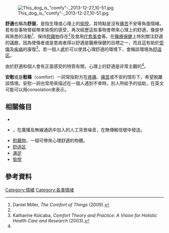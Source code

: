 {{Otheruses|subject=指生理或心理上的愉悅|other=同名的中國演員|舒適 (演員)}}[[File:This_dog_is_"comfy"-_2013-12-27_10-51.jpg|thumbnail]]

'''舒適'''也稱為'''舒服'''，是指生理或心理上的[[愉悅|愉悅]]，其特點是沒有[[痛苦|痛苦]]不安等負面情緒。若有些事物曾經帶來愉悅的感受，再次經歷這些事物會帶來心理上的舒適，像是參與熟悉的活動<ref name="Miller">Daniel Miller, ''The Comfort of Things'' (2009).</ref>、保持[[慰藉物|慰藉物]]存在<ref name="Miller"/>及食用[[疗愈美食|疗愈美食]]等。在[[醫療保健|醫療保健]]上特別關注舒適的議題，因為使傷者或是患病者得以舒適是醫療保健的目標之一，而且這有助於[[受傷|受傷]]及[[疾病|疾病]]的康復<ref name="Kolcaba">Katharine Kolcaba, ''Comfort Theory and Practice: A Vision for Holistic Health Care and Research'' (2003).</ref>。若一個人處於可以使其心理舒適的環境下，會稱該環境為[[舒适区|舒适区]]。

由於舒適和個人會有正面感受的特質有關，心理上的舒適是非常主觀的<ref name="Kolcaba"/>。

'''安慰'''或是'''慰藉'''（comfort）一詞常指對方在[[疼痛|疼痛]]、[[痛苦|痛苦]]或不安的情形下，希望脫離該情境。安慰一詞也常用來描述在一個人遇到不幸時，別人所給予的協助，在英文可能可以用consolation來表示。

==相關條目==
*{{le|慰藉食物|comfort food}}
*{{le|舒適噪聲|Comfort noise}}，在廣播及無線通訊中加入的人工背景噪音，在無傳輸信號中發送。
*[[慰藉物|慰藉物]]，一個可帶來心理舒適的物體。
*[[舒适区|舒适区]]
*[[满足|满足]]
*[[愉悅|愉悅]]

==參考資料==
{{reflist}}

[[Category:情緒|Category:情緒]]
[[Category:各类情绪|Category:各类情绪]]

{{psych-stub}}